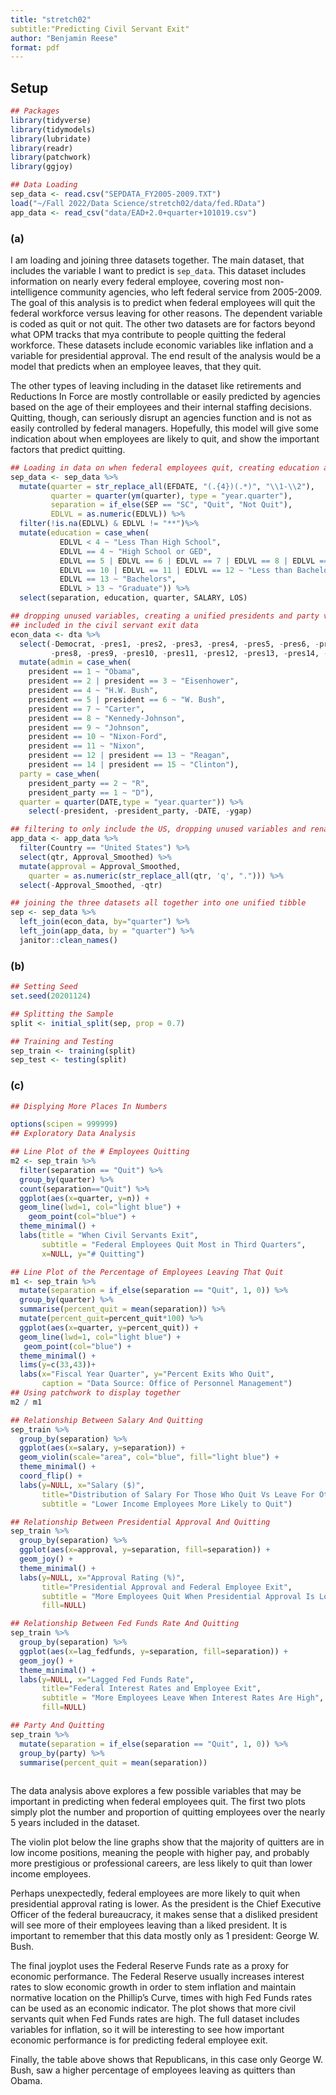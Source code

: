 ```yaml
---
title: "stretch02"
subtitle:"Predicting Civil Servant Exit"
author: "Benjamin Reese"
format: pdf
---
```


## Setup

```r
## Packages
library(tidyverse)
library(tidymodels)
library(lubridate)
library(readr)
library(patchwork)
library(ggjoy)

## Data Loading
sep_data <- read.csv("SEPDATA_FY2005-2009.TXT")
load("~/Fall 2022/Data Science/stretch02/data/fed.RData")
app_data <- read_csv("data/EAD+2.0+quarter+101019.csv")
```

### (a)

I am loading and joining three datasets together. The main dataset, that includes the variable I want to predict is `sep_data`. This dataset includes information on nearly every federal employee, covering most non-intelligence community agencies, who left federal service from 2005-2009. The goal of this analysis is to predict when federal employees will quit the federal workforce versus leaving for other reasons. The dependent variable is coded as quit or not quit. The other two datasets are for factors beyond what OPM tracks that mya contribute to people quitting the federal workforce. These datasets include economic variables like inflation and a variable for presidential approval. The end result of the analysis would be a model that predicts when an employee leaves, that they quit. 

The other types of leaving including in the dataset like retirements and Reductions In Force are mostly controllable or easily predicted by agencies based on the age of their employees and their internal staffing decisions. Quitting, though, can seriously disrupt an agencies function and is not as easily controlled by federal managers. Hopefully, this model will give some indication about when employees are likely to quit, and show the important factors that predict quitting.

```r
## Loading in data on when federal employees quit, creating education and quit variables
sep_data <- sep_data %>%
  mutate(quarter = str_replace_all(EFDATE, "(.{4})(.*)", "\\1-\\2"),
         quarter = quarter(ym(quarter), type = "year.quarter"),
         separation = if_else(SEP == "SC", "Quit", "Not Quit"),
         EDLVL = as.numeric(EDLVL)) %>%
  filter(!is.na(EDLVL) & EDLVL != "**")%>%
  mutate(education = case_when(
           EDLVL < 4 ~ "Less Than High School",
           EDLVL == 4 ~ "High School or GED",
           EDLVL == 5 | EDLVL == 6 | EDLVL == 7 | EDLVL == 8 | EDLVL == 9 |
           EDLVL == 10 | EDLVL == 11 | EDLVL == 12 ~ "Less than Bachelors",
           EDLVL == 13 ~ "Bachelors",
           EDLVL > 13 ~ "Graduate")) %>%
  select(separation, education, quarter, SALARY, LOS)

## dropping unused variables, creating a unified presidents and party variable, and filtering to only quarters
## included in the civil servant exit data
econ_data <- dta %>%
  select(-Democrat, -pres1, -pres2, -pres3, -pres4, -pres5, -pres6, -pres7, 
         -pres8, -pres9, -pres10, -pres11, -pres12, -pres13, -pres14, -pres15) %>%
  mutate(admin = case_when(
    president == 1 ~ "Obama",
    president == 2 | president == 3 ~ "Eisenhower",
    president == 4 ~ "H.W. Bush",
    president == 5 | president == 6 ~ "W. Bush",
    president == 7 ~ "Carter",
    president == 8 ~ "Kennedy-Johnson",
    president == 9 ~ "Johnson",
    president == 10 ~ "Nixon-Ford",
    president == 11 ~ "Nixon",
    president == 12 | president == 13 ~ "Reagan",
    president == 14 | president == 15 ~ "Clinton"),
  party = case_when(
    president_party == 2 ~ "R",
    president_party == 1 ~ "D"),
  quarter = quarter(DATE,type = "year.quarter")) %>%
    select(-president, -president_party, -DATE, -ygap)

## filtering to only include the US, dropping unused variables and renaming
app_data <- app_data %>%
  filter(Country == "United States") %>%
  select(qtr, Approval_Smoothed) %>%
  mutate(approval = Approval_Smoothed,
    quarter = as.numeric(str_replace_all(qtr, 'q', "."))) %>%
  select(-Approval_Smoothed, -qtr)

## joining the three datasets all together into one unified tibble
sep <- sep_data %>%
  left_join(econ_data, by="quarter") %>%
  left_join(app_data, by = "quarter") %>%
  janitor::clean_names()
```

### (b)

```r
## Setting Seed
set.seed(20201124)

## Splitting the Sample
split <- initial_split(sep, prop = 0.7)

## Training and Testing
sep_train <- training(split)
sep_test <- testing(split)
```

### (c)

```r
## Displying More Places In Numbers

options(scipen = 999999)
## Exploratory Data Analysis

## Line Plot of the # Employees Quitting
m2 <- sep_train %>%
  filter(separation == "Quit") %>%
  group_by(quarter) %>%
  count(separation=="Quit") %>%
  ggplot(aes(x=quarter, y=n)) +
  geom_line(lwd=1, col="light blue") +
    geom_point(col="blue") +
  theme_minimal() +
  labs(title = "When Civil Servants Exit", 
       subtitle = "Federal Employees Quit Most in Third Quarters",
       x=NULL, y="# Quitting")

## Line Plot of the Percentage of Employees Leaving That Quit
m1 <- sep_train %>%
  mutate(separation = if_else(separation == "Quit", 1, 0)) %>%
  group_by(quarter) %>%
  summarise(percent_quit = mean(separation)) %>%
  mutate(percent_quit=percent_quit*100) %>%
  ggplot(aes(x=quarter, y=percent_quit)) +
  geom_line(lwd=1, col="light blue") +
   geom_point(col="blue") +
  theme_minimal() +
  lims(y=c(33,43))+
  labs(x="Fiscal Year Quarter", y="Percent Exits Who Quit", 
       caption = "Data Source: Office of Personnel Management")
## Using patchwork to display together
m2 / m1

## Relationship Between Salary And Quitting
sep_train %>%
  group_by(separation) %>%
  ggplot(aes(x=salary, y=separation)) +
  geom_violin(scale="area", col="blue", fill="light blue") +
  theme_minimal() +
  coord_flip() +
  labs(y=NULL, x="Salary ($)", 
       title="Distribution of Salary For Those Who Quit Vs Leave For Other Reasons",
       subtitle = "Lower Income Employees More Likely to Quit")

## Relationship Between Presidential Approval And Quitting
sep_train %>%
  group_by(separation) %>%
  ggplot(aes(x=approval, y=separation, fill=separation)) +
  geom_joy() +
  theme_minimal() +
  labs(y=NULL, x="Approval Rating (%)", 
       title="Presidential Approval and Federal Employee Exit",
       subtitle = "More Employees Quit When Presidential Approval Is Low",
       fill=NULL)

## Relationship Between Fed Funds Rate And Quitting
sep_train %>%
  group_by(separation) %>%
  ggplot(aes(x=lag_fedfunds, y=separation, fill=separation)) +
  geom_joy() +
  theme_minimal() +
  labs(y=NULL, x="Lagged Fed Funds Rate", 
       title="Federal Interest Rates and Employee Exit",
       subtitle = "More Employees Leave When Interest Rates Are High",
       fill=NULL)

## Party And Quitting
sep_train %>%
  mutate(separation = if_else(separation == "Quit", 1, 0)) %>%
  group_by(party) %>%
  summarise(percent_quit = mean(separation))
  

```

The data analysis above explores a few possible variables that may be important in predicting when federal employees quit. The first two plots simply plot the number and proportion of quitting employees over the nearly 5 years included in the dataset. 

The violin plot below the line graphs show that the majority of quitters are in low income positions, meaning the people with higher pay, and probably more prestigious or professional careers, are less likely to quit than lower income employees.

Perhaps unexpectedly, federal employees are more likely to quit when presidential approval rating is lower. As the president is the Chief Executive Officer of the federal bureaucracy, it makes sense that a disliked president will see more of their employees leaving than a liked president. It is important to remember that this data mostly only as 1 president: George W. Bush.

The final joyplot uses the Federal Reserve Funds rate as a proxy for economic performance. The Federal Reserve usually increases interest rates to slow economic growth in order to stem inflation and maintain normative location on the Phillip's Curve, times with high Fed Funds rates can be used as an economic indicator. The plot shows that more civil servants quit when Fed Funds rates are high. The full dataset includes variables for inflation, so it will be interesting to see how important economic performance is for predicting federal employee exit.

Finally, the table above shows that Republicans, in this case only George W. Bush, saw a higher percentage of employees leaving as quitters than Obama.